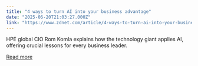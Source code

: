 ```yaml
---
title: "4 ways to turn AI into your business advantage"
date: "2025-06-20T21:03:27.000Z"
link: "https://www.zdnet.com/article/4-ways-to-turn-ai-into-your-business-advantage/"
---
```


HPE global CIO Rom Komla explains how the technology giant applies AI, offering crucial lessons for every business leader.

[Read more](https://www.zdnet.com/article/4-ways-to-turn-ai-into-your-business-advantage/)

